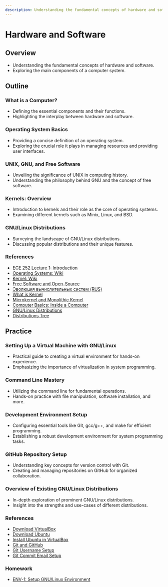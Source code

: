 ```yaml
---
description: Understanding the fundamental concepts of hardware and software. Exploring the main components of a computer system.
---
```


# Hardware and Software

## Overview
- Understanding the fundamental concepts of hardware and software.
- Exploring the main components of a computer system.

## Outline
### What is a Computer?
   - Defining the essential components and their functions.
   - Highlighting the interplay between hardware and software.

### Operating System Basics
   - Providing a concise definition of an operating system.
   - Exploring the crucial role it plays in managing resources and providing user interfaces.

### UNIX, GNU, and Free Software
   - Unveiling the significance of UNIX in computing history.
   - Understanding the philosophy behind GNU and the concept of free software.

### Kernels: Overview
   - Introduction to kernels and their role as the core of operating systems.
   - Examining different kernels such as Minix, Linux, and BSD.

### GNU/Linux Distributions
   - Surveying the landscape of GNU/Linux distributions.
   - Discussing popular distributions and their unique features.

### References
   - [ECE 252 Lecture 1: Introduction](https://www.youtube.com/watch?v=i1ASlrSwC8Q)
   - [Operating Systems: Wiki](https://en.wikipedia.org/wiki/Operating_system)
   - [Kernel: Wiki](https://en.wikipedia.org/wiki/Kernel_(operating_system))
   - [Free Software and Open-Source](https://en.wikipedia.org/wiki/Free_and_open-source_software)
   - [Эволюция вычислительных систем (RUS)](https://www.youtube.com/watch?v=PnGZwqO4hRU)
   - [What is Kernel](https://www.youtube.com/watch?v=IvGdY6luTtU)
   - [Microkernel and Monolithic Kernel](https://www.youtube.com/watch?v=UMsscWnM67g)
   - [Computer Basics: Inside a Computer](https://www.youtube.com/watch?v=HB4I2CgkcCo)
   - [GNU/Linux Distributions](https://en.wikipedia.org/wiki/List_of_Linux_distributions)
   - [Distributions Tree](https://upload.wikimedia.org/wikipedia/commons/1/1b/Linux_Distribution_Timeline.svg)

## Practice
### Setting Up a Virtual Machine with GNU/Linux
   - Practical guide to creating a virtual environment for hands-on experience.
   - Emphasizing the importance of virtualization in system programming.

### Command Line Mastery
   - Utilizing the command line for fundamental operations.
   - Hands-on practice with file manipulation, software installation, and more.

### Development Environment Setup
   - Configuring essential tools like Git, gcc/g++, and make for efficient programming.
   - Establishing a robust development environment for system programming tasks.

### GitHub Repository Setup
   - Understanding key concepts for version control with Git.
   - Creating and managing repositories on GitHub for organized collaboration.

### Overview of Existing GNU/Linux Distributions
   - In-depth exploration of prominent GNU/Linux distributions.
   - Insight into the strengths and use-cases of different distributions.

### References
   - [Download VirtualBox](https://www.virtualbox.org/wiki/Downloads)
   - [Download Ubuntu](https://ubuntu.com/download/desktop)
   - [Install Ubuntu in VirtualBox](https://www.youtube.com/watch?v=HtST0LMRy0M)
   - [Git and GitHub](https://www.youtube.com/watch?v=wpISo9TNjfU)
   - [Git Username Setup](https://docs.github.com/en/get-started/getting-started-with-git/setting-your-username-in-git)
   - [Git Commit Email Setup](https://www.roboleary.net/privacy/2022/07/25/how-to-keep-your-email-private-on-github.html)

### Homework
   - [ENV-1: Setup GNU/Linux Environment](/linux-programming/tasks/environment/environment-setup/)